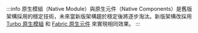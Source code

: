 :::info
原生模組（Native Module）與原生元件（Native Components）是舊版架構採用的穩定技術，未來當新版架構趨於穩定後將逐步淘汰。新版架構改採用 [Turbo 原生模組](https://github.com/reactwg/react-native-new-architecture/blob/main/docs/turbo-modules.md) 和 [Fabric 原生元件](https://github.com/reactwg/react-native-new-architecture/blob/main/docs/fabric-native-components.md) 來實現相同效果。
:::